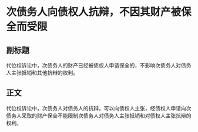 # 次债务人向债权人抗辩，不因其财产被保全而受限
## 副标题
代位权诉讼中，次债务人的财产已经被债权人申请保全的，不影响次债务人对债务人主张抵销和其他抗辩的权利。
## 正文
代位权诉讼中，次债务人对债务人的抗辩，可以向债权人主张，经债权人申请向次债务人采取的财产保全不能限制次债务人对债务人主张抵销和对债权人主张抗辩的权利。